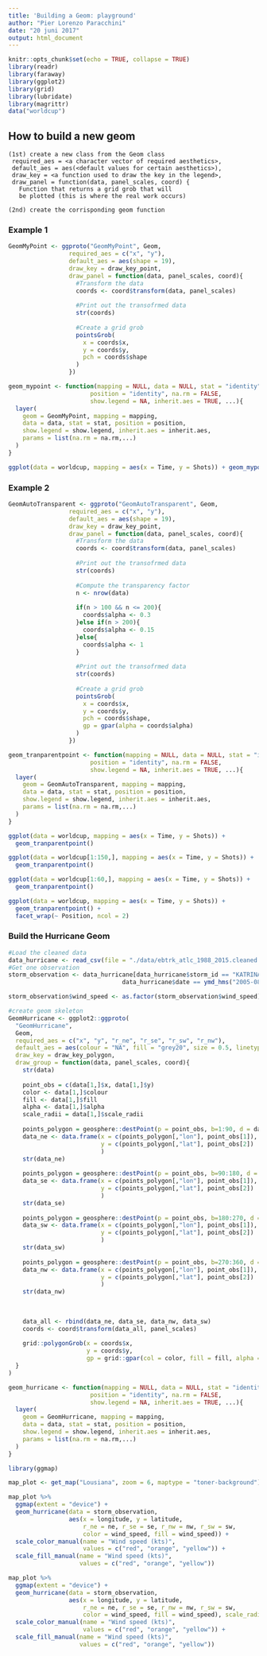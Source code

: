 ```yaml
---
title: 'Building a Geom: playground'
author: "Pier Lorenzo Paracchini"
date: "20 juni 2017"
output: html_document
---
```


```r
knitr::opts_chunk$set(echo = TRUE, collapse = TRUE)
library(readr)
library(faraway)
library(ggplot2)
library(grid)
library(lubridate)
library(magrittr)
data("worldcup")
```

## How to build a new geom

```
(1st) create a new class from the Geom class
 required_aes = <a character vector of required aesthetics>,
 default_aes = aes(<default values for certain aesthetics>),
 draw_key = <a function used to draw the key in the legend>,
 draw_panel = function(data, panel_scales, coord) {
   Function that returns a grid grob that will 
   be plotted (this is where the real work occurs)

(2nd) create the corrisponding geom function
```


### Example 1

```r
GeomMyPoint <- ggproto("GeomMyPoint", Geom, 
                 required_aes = c("x", "y"),
                 default_aes = aes(shape = 19),
                 draw_key = draw_key_point,
                 draw_panel = function(data, panel_scales, coord){
                   #Transform the data
                   coords <- coord$transform(data, panel_scales)
                   
                   #Print out the transofrmed data
                   str(coords)
                   
                   #Create a grid grob
                   pointsGrob(
                     x = coords$x,
                     y = coords$y,
                     pch = coords$shape
                   )
                 })

geom_mypoint <- function(mapping = NULL, data = NULL, stat = "identity",
                       position = "identity", na.rm = FALSE,
                       show.legend = NA, inherit.aes = TRUE, ...){
  layer(
    geom = GeomMyPoint, mapping = mapping,
    data = data, stat = stat, position = position,
    show.legend = show.legend, inherit.aes = inherit.aes,
    params = list(na.rm = na.rm,...)
  )
}

ggplot(data = worldcup, mapping = aes(x = Time, y = Shots)) + geom_mypoint()
```

### Example 2

```r
GeomAutoTransparent <- ggproto("GeomAutoTransparent", Geom, 
                 required_aes = c("x", "y"),
                 default_aes = aes(shape = 19),
                 draw_key = draw_key_point,
                 draw_panel = function(data, panel_scales, coord){
                   #Transform the data
                   coords <- coord$transform(data, panel_scales)
                   
                   #Print out the transofrmed data
                   str(coords)
                   
                   #Compute the transparency factor
                   n <- nrow(data)
                   
                   if(n > 100 && n <= 200){
                     coords$alpha <- 0.3
                   }else if(n > 200){
                     coords$alpha <- 0.15
                   }else{
                     coords$alpha <- 1
                   }
                   
                   #Print out the transofrmed data
                   str(coords)
                   
                   #Create a grid grob
                   pointsGrob(
                     x = coords$x,
                     y = coords$y,
                     pch = coords$shape,
                     gp = gpar(alpha = coords$alpha)
                   )
                 })

geom_tranparentpoint <- function(mapping = NULL, data = NULL, stat = "identity",
                       position = "identity", na.rm = FALSE,
                       show.legend = NA, inherit.aes = TRUE, ...){
  layer(
    geom = GeomAutoTransparent, mapping = mapping,
    data = data, stat = stat, position = position,
    show.legend = show.legend, inherit.aes = inherit.aes,
    params = list(na.rm = na.rm,...)
  )
}

ggplot(data = worldcup, mapping = aes(x = Time, y = Shots)) + 
  geom_tranparentpoint()

ggplot(data = worldcup[1:150,], mapping = aes(x = Time, y = Shots)) + 
  geom_tranparentpoint()

ggplot(data = worldcup[1:60,], mapping = aes(x = Time, y = Shots)) + 
  geom_tranparentpoint()

ggplot(data = worldcup, mapping = aes(x = Time, y = Shots)) + 
  geom_tranparentpoint() +
  facet_wrap(~ Position, ncol = 2)
```

### Build the Hurricane Geom

```r
#Load the cleaned data
data_hurricane <- read_csv(file = "./data/ebtrk_atlc_1988_2015.cleaned.txt")
#Get one observation
storm_observation <- data_hurricane[data_hurricane$storm_id == "KATRINA-2005" & 
                                data_hurricane$date == ymd_hms("2005-08-29 12:00:00"),]

storm_observation$wind_speed <- as.factor(storm_observation$wind_speed)

#create geom skeleton
GeomHurricane <- ggplot2::ggproto(
  "GeomHurricane", 
  Geom,
  required_aes = c("x", "y", "r_ne", "r_se", "r_sw", "r_nw"),
  default_aes = aes(colour = "NA", fill = "grey20", size = 0.5, linetype = 1, alpha = 0.8, scale_radii = 1),
  draw_key = draw_key_polygon,
  draw_group = function(data, panel_scales, coord){
    str(data)
    
    point_obs = c(data[1,]$x, data[1,]$y)
    color <- data[1,]$colour
    fill <- data[1,]$fill
    alpha <- data[1,]$alpha
    scale_radii = data[1,]$scale_radii
    
    points_polygon = geosphere::destPoint(p = point_obs, b=1:90, d = data[1,]$r_ne * 1852 * scale_radii)
    data_ne <- data.frame(x = c(points_polygon[,"lon"], point_obs[1]),
                          y = c(points_polygon[,"lat"], point_obs[2])
                          )
    str(data_ne)
    
    points_polygon = geosphere::destPoint(p = point_obs, b=90:180, d = data[1,]$r_se * 1852 * scale_radii)
    data_se <- data.frame(x = c(points_polygon[,"lon"], point_obs[1]),
                          y = c(points_polygon[,"lat"], point_obs[2])
                          )
    str(data_se)
    
    points_polygon = geosphere::destPoint(p = point_obs, b=180:270, d = data[1,]$r_sw * 1852 * scale_radii)
    data_sw <- data.frame(x = c(points_polygon[,"lon"], point_obs[1]),
                          y = c(points_polygon[,"lat"], point_obs[2])
                          )
    str(data_sw)
    
    points_polygon = geosphere::destPoint(p = point_obs, b=270:360, d = data[1,]$r_nw * 1852 * scale_radii)
    data_nw <- data.frame(x = c(points_polygon[,"lon"], point_obs[1]),
                          y = c(points_polygon[,"lat"], point_obs[2])
                          )
    str(data_nw)
    
    
    
    data_all <- rbind(data_ne, data_se, data_nw, data_sw)
    coords <- coord$transform(data_all, panel_scales)
    
    grid::polygonGrob(x = coords$x,
                      y = coords$y,
                      gp = grid::gpar(col = color, fill = fill, alpha = alpha))
  }
)

geom_hurricane <- function(mapping = NULL, data = NULL, stat = "identity",
                       position = "identity", na.rm = FALSE,
                       show.legend = NA, inherit.aes = TRUE, ...){
  layer(
    geom = GeomHurricane, mapping = mapping,
    data = data, stat = stat, position = position,
    show.legend = show.legend, inherit.aes = inherit.aes,
    params = list(na.rm = na.rm,...)
  )
}

library(ggmap)

map_plot <- get_map("Lousiana", zoom = 6, maptype = "toner-background") 

map_plot %>%
  ggmap(extent = "device") +
  geom_hurricane(data = storm_observation,
                 aes(x = longitude, y = latitude, 
                     r_ne = ne, r_se = se, r_nw = nw, r_sw = sw,
                     color = wind_speed, fill = wind_speed)) + 
  scale_color_manual(name = "Wind speed (kts)", 
                     values = c("red", "orange", "yellow")) + 
  scale_fill_manual(name = "Wind speed (kts)", 
                    values = c("red", "orange", "yellow"))

map_plot %>%
  ggmap(extent = "device") +
  geom_hurricane(data = storm_observation,
                 aes(x = longitude, y = latitude, 
                     r_ne = ne, r_se = se, r_nw = nw, r_sw = sw,
                     color = wind_speed, fill = wind_speed), scale_radii = 0.5) + 
  scale_color_manual(name = "Wind speed (kts)", 
                     values = c("red", "orange", "yellow")) + 
  scale_fill_manual(name = "Wind speed (kts)", 
                    values = c("red", "orange", "yellow"))
```

